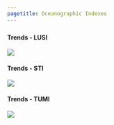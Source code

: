 ```yaml
---
pagetitle: Oceanographic Indexes
---
```





### {.tabset}

#### Trends - LUSI

![](figures/S_WQ_Q6_4_LUSI_TUMI_CCIEA.JPG)

#### Trends - STI

![](figures/S_WQ_Q6_3_STI_CCIEA.JPG)

#### Trends - TUMI

![](figures/S_WQ_Q6_4_LUSI_TUMI_CCIEA.JPG)
